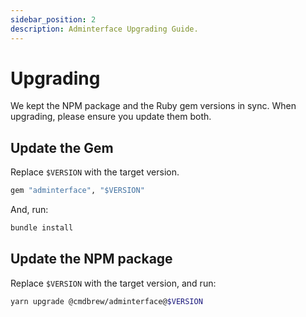 ```yaml
---
sidebar_position: 2
description: Adminterface Upgrading Guide.
---
```


# Upgrading
We kept the NPM package and the Ruby gem versions in sync. When upgrading, please ensure you update them both.

## Update the Gem
Replace `$VERSION` with the target version.
```ruby title="Gemfile"
gem "adminterface", "$VERSION"
```
And, run:
```bash
bundle install
```

## Update the NPM package
Replace `$VERSION` with the target version, and run:
```bash
yarn upgrade @cmdbrew/adminterface@$VERSION
```
